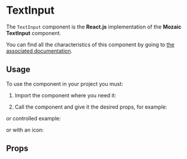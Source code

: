 
<Meta title="Components/TextInput" component={TextInput} argTypes={argTypes} />

# TextInput

The `TextInput` component is the **React.js** implementation of the **Mozaic TextInput** component.

You can find all the characteristics of this component by going to [the associated documentation](https://mozaic.adeo.cloud/Components/Form/TextInput/).

## Usage

To use the component in your project you must:

1. Import the component where you need it:

<Source language="javascript" code="import { TextInput } from '@mozaic-ds/react';" />

2. Call the component and give it the desired props, for example:

<Canvas withSource="open">
    <Story story={Controls} />
</Canvas>

or controlled example:

<Canvas withSource="open">
    <Story story={Example} />
</Canvas>

or with an icon:
<Canvas withSource="open">
    <Story story={TextInputWithIcon} />
</Canvas>

## Props

<ArgsTable of={TextInput} />
